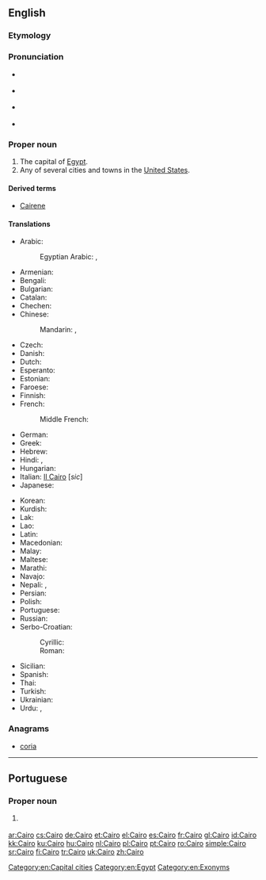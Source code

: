 ==English==

{{wikipedia}}
{{wikipedia|Cairo, Illinois}}

===Etymology===
{{rfe}}

===Pronunciation===
* {{IPA|/ˈkaɪɹoʊ/}} {{a|capital of Egypt}}
* {{rhymes|aɪɹəʊ}} {{a|capital of Egypt}}
* {{homophones|lang=en|chiro}} {{a|capital of Egypt}}
* {{IPA|/kɛɹoʊ/|/keɪɹoʊ/}} {{a|US towns and cities}}

===Proper noun===
{{en-proper noun}}

# The capital of [[Egypt]].
# Any of several cities and towns in the [[United States]].

====Derived terms====
* [[Cairene]]

====Translations====
{{trans-top|capital of Egypt}}
* Arabic: {{t+|ar|القاهِرة|f|tr=al-qaahira(t)}}
*: Egyptian Arabic: {{t|arz|مصر|f|tr=maSr|sc=Arab}} , {{t|arz|القاهرة|f|tr=el qahera|sc=Arab}}
* Armenian: {{t|hy|Կահիրե|tr=Kahire}}
* Bengali: {{t|bn|কায়রো|sc=Beng}}
* Bulgarian: {{t|bg|Кайро|tr=Kajro|sc=Cyrl}}
* Catalan: {{t+|ca|Caire|m}}
* Chechen: {{t|ce|Къахӏира}}
* Chinese:
*: Mandarin: {{t|cmn|開羅|sc=Hani}}, {{t+|cmn|开罗|tr=Kāiluó|sc=Hani}}
* Czech: {{t+|cs|Káhira|f}}
* Danish: {{t|da|Kairo}}
* Dutch: {{t+|nl|Caïro|n}}
* Esperanto: {{t|eo|Kairo}}
* Estonian: {{t+|et|Kairo}}
* Faroese: {{t|fo|Kairo}}
* Finnish: {{t+|fi|Kairo}}
* French: {{t+|fr|Le Caire|m}}
*: Middle French: {{t|frm|Caire}}
* German: {{t+|de|Kairo}}
* Greek: {{t+|el|Κάιρο|n|tr=Káiro}}
* Hebrew: {{t|he|קהיר|tr=Kahīr}}
* Hindi: {{t|hi|क़ाहिरा|tr=Qāhirā}}, {{t|hi|क़ैरो|tr=Qéro}}
* Hungarian: {{t+|hu|Kairó}}
* Italian: [[Il Cairo]] {{f}} [''sic'']
* Japanese: {{t|ja|カイロ|tr=Kairo}}
{{trans-mid}}
* Korean: {{t|ko|카이로|tr=Kairo|sc=Kore}}
* Kurdish: {{t+|ku|Qahîre}}
* Lak: {{t|lbe|Кьагьира}}
* Lao: {{t|lo|ເລີແກ|tr=Lœ̄kǣ|sc=Laoo}}
* Latin: {{t+|la|Cairus|f}} {{qualifier|medieval}}
* Macedonian: {{t|mk|Каиро|n|tr=Káiro}}
* Malay: {{t|ms|Kaherah}}
* Maltese: {{t|mt|Kajr|alt=Il-Kajr}}
* Marathi: {{t|mr|काइरो|n|tr=kāiro|sc=Deva}}
* Navajo: {{t|nv|Kʼaiwo}}
* Nepali: {{t|ne|काहिरा|tr=Kāhirā}}, {{t|ne|काहिरो|tr=Kāhiro}}
* Persian: {{t+|fa|قاهره|tr=Qāhere}}
* Polish: {{t+|pl|Kair|m}}
* Portuguese: {{t+|pt|Cairo|m}}
* Russian: {{t|ru|Каир|m|tr=Kaír}}
* Serbo-Croatian:
*: Cyrillic: {{t|sh|Каиро|m}}
*: Roman: {{t|sh|Kairo|m}}
* Sicilian: {{t|scn|Cairu|alt=Lu Cairu|m}}
* Spanish: {{t+|es|El Cairo|m}}
* Thai: {{t|th|ไคโ|tr=Khairō}}
* Turkish: {{t+|tr|Kahire}}
* Ukrainian: {{t|uk|Каїр|m|tr=Kajír|sc=Cyrl}}
* Urdu: {{t|ur|قائرہ|tr=Qāyra}}, {{t|ur|قاہرہ|tr=Qāhira}}
{{trans-bottom}}

===Anagrams===
* [[coria#English|coria]]

[[Category:en:Capital cities]]
[[Category:en:Egypt]]
[[Category:en:Exonyms]]

----

==Portuguese==

===Proper noun===
{{pt-proper noun|m}}

# {{l/en|Cairo}} {{gloss|capital of Egypt}}

[[ar:Cairo]]
[[cs:Cairo]]
[[de:Cairo]]
[[et:Cairo]]
[[el:Cairo]]
[[es:Cairo]]
[[fr:Cairo]]
[[gl:Cairo]]
[[id:Cairo]]
[[kk:Cairo]]
[[ku:Cairo]]
[[hu:Cairo]]
[[nl:Cairo]]
[[pl:Cairo]]
[[pt:Cairo]]
[[ro:Cairo]]
[[simple:Cairo]]
[[sr:Cairo]]
[[fi:Cairo]]
[[tr:Cairo]]
[[uk:Cairo]]
[[zh:Cairo]]